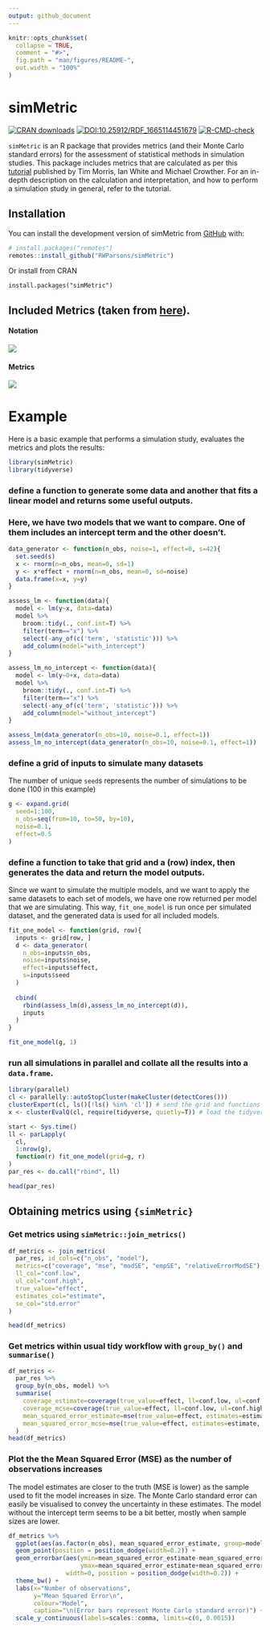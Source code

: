 ```yaml
---
output: github_document
---
```


<!-- README.md is generated from README.Rmd. Please edit that file -->

```r
knitr::opts_chunk$set(
  collapse = TRUE,
  comment = "#>",
  fig.path = "man/figures/README-",
  out.width = "100%"
)
```

# simMetric

<!-- badges: start -->
[![CRAN downloads](https://cranlogs.r-pkg.org/badges/last-month/simMetric)](https://www.r-pkg.org/pkg/simMetric)
[![DOI:10.25912/RDF_1665114451679](http://img.shields.io/badge/DOI-10.25912/RDF_1665114451679-43A6C6.svg)](https://doi.org/10.25912/RDF_1665114451679)
[![R-CMD-check](https://github.com/RWParsons/simMetric/workflows/R-CMD-check/badge.svg)](https://github.com/RWParsons/simMetric/actions)
<!-- badges: end -->

`simMetric` is an R package that provides metrics (and their Monte Carlo standard errors) for the assessment of statistical methods in simulation studies.  This package includes metrics that are calculated as per this [tutorial](https://doi.org/10.1002/sim.8086) published by Tim Morris, Ian White and Michael Crowther. For an in-depth description on the calculation and interpretation, and how to perform a simulation study in general, refer to the tutorial.

## Installation

You can install the development version of simMetric from [GitHub](https://github.com/) with:

``` r
# install.packages("remotes")
remotes::install_github("RWParsons/simMetric")
```

Or install from CRAN

```
install.packages("simMetric")
```


## Included Metrics (taken from [here](https://doi.org/10.1002/sim.8086)).

#### Notation
<img src="man/figures/notation.png" align="centre" />

#### Metrics
<img src="man/figures/metrics.png" align="centre" />



# Example

Here is a basic example that performs a simulation study, evaluates the metrics and plots the results:

```r
library(simMetric)
library(tidyverse)
```


### define a function to generate some data and another that fits a linear model and returns some useful outputs.
### Here, we have two models that we want to compare. One of them includes an intercept term and the other doesn't.
```r
data_generator <- function(n_obs, noise=1, effect=0, s=42){
  set.seed(s)
  x <- rnorm(n=n_obs, mean=0, sd=1)
  y <- x*effect + rnorm(n=n_obs, mean=0, sd=noise)
  data.frame(x=x, y=y)
}

assess_lm <- function(data){
  model <- lm(y~x, data=data)
  model %>%
    broom::tidy(., conf.int=T) %>%
    filter(term=="x") %>%
    select(-any_of(c('term', 'statistic'))) %>%
    add_column(model="with_intercept")
}

assess_lm_no_intercept <- function(data){
  model <- lm(y~0+x, data=data)
  model %>%
    broom::tidy(., conf.int=T) %>%
    filter(term=="x") %>%
    select(-any_of(c('term', 'statistic'))) %>%
    add_column(model="without_intercept")
}

assess_lm(data_generator(n_obs=10, noise=0.1, effect=1))
assess_lm_no_intercept(data_generator(n_obs=10, noise=0.1, effect=1))
```

### define a grid of inputs to simulate many datasets
The number of unique `seed`s represents the number of simulations to be done (100 in this example)
```r
g <- expand.grid(
  seed=1:100,
  n_obs=seq(from=10, to=50, by=10),
  noise=0.1,
  effect=0.5
)
```

### define a function to take that grid and a (row) index, then generates the data and return the model outputs.
Since we want to simulate the multiple models, and we want to apply the same datasets to each set of models, we have one row returned per model that we are simulating.  This way, `fit_one_model` is run once per simulated dataset, and the generated data is used for all included models.
```r
fit_one_model <- function(grid, row){
  inputs <- grid[row, ]
  d <- data_generator(
    n_obs=inputs$n_obs, 
    noise=inputs$noise, 
    effect=inputs$effect, 
    s=inputs$seed
  )
  
  cbind(
    rbind(assess_lm(d),assess_lm_no_intercept(d)),
    inputs
  )
}
```


```r
fit_one_model(g, 1)
```


### run all simulations in parallel and collate all the results into a `data.frame`.
```r
library(parallel)
cl <- parallelly::autoStopCluster(makeCluster(detectCores()))
clusterExport(cl, ls()[!ls() %in% 'cl']) # send the grid and functions to each node
x <- clusterEvalQ(cl, require(tidyverse, quietly=T)) # load the tidyverse on each node

start <- Sys.time()
ll <- parLapply(
  cl, 
  1:nrow(g),
  function(r) fit_one_model(grid=g, r)
)
par_res <- do.call("rbind", ll)

head(par_res)
```


## Obtaining metrics using `{simMetric}`
### Get metrics using `simMetric::join_metrics()`

```r
df_metrics <- join_metrics(
  par_res, id_cols=c("n_obs", "model"), 
  metrics=c("coverage", "mse", "modSE", "empSE", "relativeErrorModSE"),
  ll_col="conf.low",
  ul_col="conf.high",
  true_value="effect",
  estimates_col="estimate",
  se_col="std.error"
)

head(df_metrics)
```

### Get metrics within usual tidy workflow with `group_by()` and `summarise()`
```r
df_metrics <-
  par_res %>%
  group_by(n_obs, model) %>%
  summarise(
    coverage_estimate=coverage(true_value=effect, ll=conf.low, ul=conf.high, get="coverage"),
    coverage_mcse=coverage(true_value=effect, ll=conf.low, ul=conf.high, get="coverage_mcse"),
    mean_squared_error_estimate=mse(true_value=effect, estimates=estimate, get="mse"),
    mean_squared_error_mcse=mse(true_value=effect, estimates=estimate, get="mse_mcse")
  ) 
head(df_metrics)
```

### Plot the the Mean Squared Error (MSE) as the number of observations increases
The model estimates are closer to the truth (MSE is lower) as the sample used to fit the model increases in size.
The Monte Carlo standard error can easily be visualised to convey the uncertainty in these estimates.
The model without the intercept term seems to be a bit better, mostly when sample sizes are lower.

```r
df_metrics %>%
  ggplot(aes(as.factor(n_obs), mean_squared_error_estimate, group=model, colour=model)) +
  geom_point(position = position_dodge(width=0.2)) +
  geom_errorbar(aes(ymin=mean_squared_error_estimate-mean_squared_error_mcse, 
                    ymax=mean_squared_error_estimate+mean_squared_error_mcse),
                width=0, position = position_dodge(width=0.2)) +
  theme_bw() +
  labs(x="Number of observations", 
       y="Mean Squared Error\n",
       colour="Model",
       caption="\n(Error bars represent Monte Carlo standard error)") +
  scale_y_continuous(labels=scales::comma, limits=c(0, 0.0015))
```
